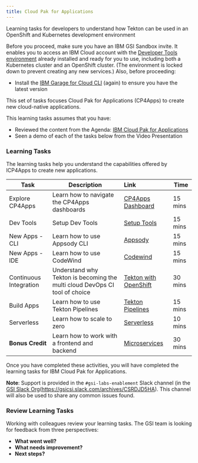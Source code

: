 ```yaml
---
title: Cloud Pak for Applications
---
```


<PageDescription>

Learning tasks for developers to understand how Tekton can be used 
in an OpenShift and Kubernetes development environment 

</PageDescription>

<InlineNotification>

Before you proceed, make sure you have an IBM GSI Sandbox invite. It enables you to access an IBM Cloud account with the <a target="_blank" href="https://ibm-garage-cloud.github.io/ibm-garage-developer-guide/overview">Developer Tools environment</a> already installed and ready for you to use, including both a Kubernetes cluster and an OpenShift cluster. (The environment is locked down to prevent creating any new services.) Also, before proceeding:
- Install the <a target="_blank" href="https://ibm-garage-cloud.github.io/ibm-garage-developer-guide/getting-started/cli">IBM Garage for Cloud CLI</a> (again) to ensure you have the latest version

</InlineNotification>

This set of tasks focuses Cloud Pak for Applications (CP4Apps) to create new cloud-native applications.

This learning tasks assumes that you have:
 - Reviewed the content from the Agenda: [IBM Cloud Pak for Applications](/enablement/agenda#ibm-cloud-pak-for-applications)
 - Seen a demo of each of the tasks below from the Video Presentation


### Learning Tasks

The learning tasks help you understand the capabilities offered by ICP4Apps to create new applications. 

| Task                            | Description         | Link        | Time    |
| --------------------------------| ------------------  |:----------- |---------|
| Explore CP4Apps | Learn how to navigate the CP4Apps dashboards | <a href="https://ibm-garage-cloud.github.io/ibm-garage-developer-guide/practical/cp4apps#cp4apps-dashboard" target="_blank">CP4Apps Dashboard</a> | 15 mins |
| Dev Tools | Setup Dev Tools | <a href="https://ibm-garage-cloud.github.io/ibm-garage-developer-guide/practical/cp4apps#cp4apps-dev-tools" target="_blank">Setup Tools</a> | 15 mins |
| New Apps - CLI | Learn how to use Appsody CLI |<a href="https://ibm-garage-cloud.github.io/ibm-garage-developer-guide/practical/cp4apps#create-a-new-app-using-the-appsody-cli" target="_blank">Appsody</a> | 15 mins |
| New Apps - IDE | Learn how to use CodeWind | <a href="https://ibm-garage-cloud.github.io/ibm-garage-developer-guide/practical/cp4apps#create-a-new-app-using-codewind" target="_blank">Codewind</a> | 15 mins |
| Continuous Integration | Understand why Tekton is becoming the multi cloud DevOps CI tool of choice | <a href="https://ibm-garage-cloud.github.io/ibm-garage-developer-guide/guides/continuous-integration-tekton" target="_blank">Tekton with OpenShift</a> | 30 mins |
| Build Apps | Learn how to use Tekton Pipelines | <a href="https://ibm-garage-cloud.github.io/ibm-garage-developer-guide/practical/cp4apps#build-an-app-with-a-tekton-pipeline" target="_blank">Tekton Pipelines</a> | 15 mins |
| Serverless | Learn how to scale to zero | <a href="https://ibm-garage-cloud.github.io/ibm-garage-developer-guide/practical/cp4apps#scale-to-zero-serverless" target="_blank">Serverless</a> | 10 mins |
| **Bonus Credit** | Learn how to work with a frontend and backend | <a href="https://ibm-garage-cloud.github.io/ibm-garage-developer-guide/practical/cp4apps2" target="_blank">Microservices</a> | 30 mins |

Once you have completed these activities, you will have completed the learning tasks for IBM Cloud Pak for Applications. 

<InlineNotification>

**Note**: Support is provided in the `#gsi-labs-enablement` Slack channel (in the <a href="" target="_blank">GSI Slack Org</a>(https://gsicsi.slack.com/archives/CSRDJD5HA). This channel will also be used to share any common issues found.

</InlineNotification>


### Review Learning Tasks

Working with colleagues review your learning tasks. The GSI team is looking for feedback from three perspectives:

- **What went well?**
- **What needs improvement?**
- **Next steps?**

